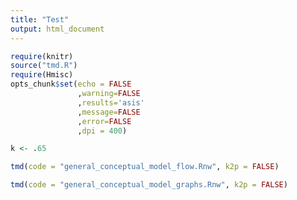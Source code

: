 ```yaml
---
title: "Test"
output: html_document
---
```


```r
require(knitr)
source("tmd.R")
require(Hmisc)
opts_chunk$set(echo = FALSE
               ,warning=FALSE
               ,results='asis'
               ,message=FALSE
               ,error=FALSE
               ,dpi = 400)

k <- .65
```


```r
tmd(code = "general_conceptual_model_flow.Rnw", k2p = FALSE)
```

```r
tmd(code = "general_conceptual_model_graphs.Rnw", k2p = FALSE)
```







